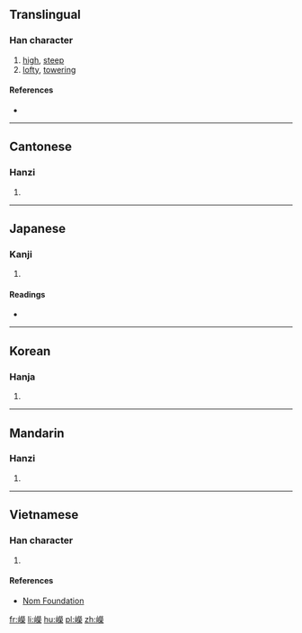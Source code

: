 {{also|嵘}}
==Translingual==

===Han character===
{{Han char|rn=46|rad=山|as=14|sn=17|four=29794|canj=UFFD|ids=⿰山榮}}

# [[high]], [[steep]]
# [[lofty]], [[towering]]

====References====
* {{Han ref|kx=0321.120|dkj=08548|dj=0621.210|hdz=10803.100|uh=5DB8|ud=23992|bh=C0AF|bd=49327}}

----

==Cantonese==

===Hanzi===
{{yue-hanzi|jyut=[[jing4]], [[wing4]]|y=ying4, wing4|sim=嵘}}

# {{defn|lang=yue|sort=山14}}

----

==Japanese==

===Kanji===
{{ja-kanji|grade=|rs=山14}}

# {{defn|lang=ja|sort=山14}}

====Readings====
* {{ja-readings|on=[[こう]] (kō), [[おう]] (ō), [[えい]] (ei), [[よう]] (yō)|kun=[[けわしい]] (kewashii)}}

----

==Korean==

===Hanja===
{{ko-hanja|hangeul=영|rv=yeong|mr=yŏng}}

# {{defn|lang=ko|sort=山14}}

----

==Mandarin==

===Hanzi===
{{cmn-hanzi|sim=嵘|pin=[[róng]] ([[rong2]]), [[xù]] ([[xu4]]), [[yǔ]] ([[yu3]])|wg=jung<sup>2</sup>, hsü<sup>4</sup>, yü<sup>3</sup>}}

# {{defn|lang=cmn|sort=山14}}

----

==Vietnamese==

===Han character===
{{vi-readings|rs=山14| hanviet = vanh}}

# {{defn|lang=vi|sort=山14}}

====References====
*[http://nomfoundation.org/common/nom_details.php?codepoint=5db8 Nom Foundation]

[[fr:嶸]]
[[li:嶸]]
[[hu:嶸]]
[[pl:嶸]]
[[zh:嶸]]